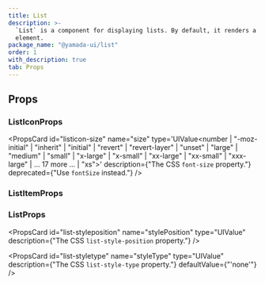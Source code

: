 ```yaml
---
title: List
description: >-
  `List` is a component for displaying lists. By default, it renders a `ul`
  element.
package_name: "@yamada-ui/list"
order: 1
with_description: true
tab: Props
---
```


## Props

### ListIconProps

<PropsCard
  id="listicon-size"
  name="size"
  type='UIValue<number | "-moz-initial" | "inherit" | "initial" | "revert" | "revert-layer" | "unset" | "large" | "medium" | "small" | "x-large" | "x-small" | "xx-large" | "xx-small" | "xxx-large" | ... 17 more ... | "xs">'
  description={"The CSS `font-size` property."}
  deprecated={"Use `fontSize` instead."}
/>

### ListItemProps

### ListProps

<PropsCard
  id="list-styleposition"
  name="stylePosition"
  type="UIValue<ListStylePosition>"
  description={"The CSS `list-style-position` property."}
/>

<PropsCard
  id="list-styletype"
  name="styleType"
  type="UIValue<ListStyleType>"
  description={"The CSS `list-style-type` property."}
  defaultValue={"'none'"}
/>
